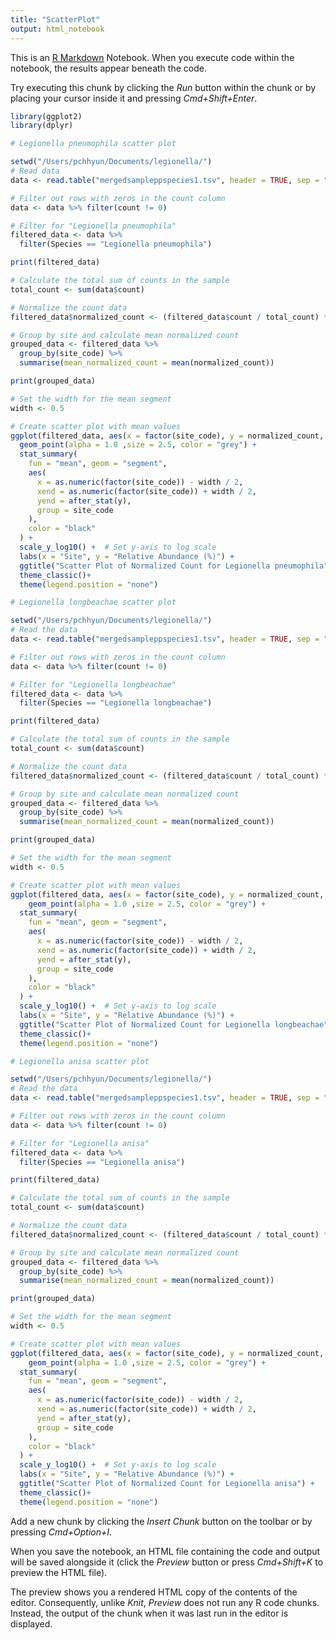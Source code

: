 ```yaml
---
title: "ScatterPlot"
output: html_notebook
---
```


This is an [R Markdown](http://rmarkdown.rstudio.com) Notebook. When you execute code within the notebook, the results appear beneath the code. 

Try executing this chunk by clicking the *Run* button within the chunk or by placing your cursor inside it and pressing *Cmd+Shift+Enter*. 

```r
library(ggplot2)
library(dplyr)
```

```r
# Legionella pneumophila scatter plot 

setwd("/Users/pchhyun/Documents/legionella/")
# Read data
data <- read.table("mergedsampleppspecies1.tsv", header = TRUE, sep = "\t")

# Filter out rows with zeros in the count column
data <- data %>% filter(count != 0)

# Filter for "Legionella pneumophila"
filtered_data <- data %>%
  filter(Species == "Legionella pneumophila")

print(filtered_data)

# Calculate the total sum of counts in the sample
total_count <- sum(data$count)

# Normalize the count data
filtered_data$normalized_count <- (filtered_data$count / total_count) * 100

# Group by site and calculate mean normalized count
grouped_data <- filtered_data %>%
  group_by(site_code) %>%
  summarise(mean_normalized_count = mean(normalized_count))

print(grouped_data)

# Set the width for the mean segment
width <- 0.5

# Create scatter plot with mean values
ggplot(filtered_data, aes(x = factor(site_code), y = normalized_count, color = site_code)) +
  geom_point(alpha = 1.0 ,size = 2.5, color = "grey") +  
  stat_summary(
    fun = "mean", geom = "segment",
    aes(
      x = as.numeric(factor(site_code)) - width / 2,
      xend = as.numeric(factor(site_code)) + width / 2,
      yend = after_stat(y),
      group = site_code
    ),
    color = "black"
  ) +
  scale_y_log10() +  # Set y-axis to log scale
  labs(x = "Site", y = "Relative Abundance (%)") +
  ggtitle("Scatter Plot of Normalized Count for Legionella pneumophila") +
  theme_classic()+
  theme(legend.position = "none") 
```
```r
# Legionella longbeachae scatter plot 

setwd("/Users/pchhyun/Documents/legionella/")
# Read the data
data <- read.table("mergedsampleppspecies1.tsv", header = TRUE, sep = "\t")

# Filter out rows with zeros in the count column
data <- data %>% filter(count != 0)

# Filter for "Legionella longbeachae"
filtered_data <- data %>%
  filter(Species == "Legionella longbeachae")

print(filtered_data)

# Calculate the total sum of counts in the sample
total_count <- sum(data$count)

# Normalize the count data
filtered_data$normalized_count <- (filtered_data$count / total_count) * 100

# Group by site and calculate mean normalized count
grouped_data <- filtered_data %>%
  group_by(site_code) %>%
  summarise(mean_normalized_count = mean(normalized_count))

print(grouped_data)

# Set the width for the mean segment
width <- 0.5

# Create scatter plot with mean values
ggplot(filtered_data, aes(x = factor(site_code), y = normalized_count, color = site_code)) +
    geom_point(alpha = 1.0 ,size = 2.5, color = "grey") +
  stat_summary(
    fun = "mean", geom = "segment",
    aes(
      x = as.numeric(factor(site_code)) - width / 2,
      xend = as.numeric(factor(site_code)) + width / 2,
      yend = after_stat(y),
      group = site_code
    ),
    color = "black"
  ) +
  scale_y_log10() +  # Set y-axis to log scale
  labs(x = "Site", y = "Relative Abundance (%)") +
  ggtitle("Scatter Plot of Normalized Count for Legionella longbeachae") +
  theme_classic()+
  theme(legend.position = "none") 

```
```r
# Legionella anisa scatter plot

setwd("/Users/pchhyun/Documents/legionella/")
# Read the data
data <- read.table("mergedsampleppspecies1.tsv", header = TRUE, sep = "\t")

# Filter out rows with zeros in the count column
data <- data %>% filter(count != 0)

# Filter for "Legionella anisa"
filtered_data <- data %>%
  filter(Species == "Legionella anisa")

print(filtered_data)

# Calculate the total sum of counts in the sample
total_count <- sum(data$count)

# Normalize the count data
filtered_data$normalized_count <- (filtered_data$count / total_count) * 100

# Group by site and calculate mean normalized count
grouped_data <- filtered_data %>%
  group_by(site_code) %>%
  summarise(mean_normalized_count = mean(normalized_count))

print(grouped_data)

# Set the width for the mean segment
width <- 0.5

# Create scatter plot with mean values
ggplot(filtered_data, aes(x = factor(site_code), y = normalized_count, color = site_code)) +
    geom_point(alpha = 1.0 ,size = 2.5, color = "grey") +  
  stat_summary(
    fun = "mean", geom = "segment",
    aes(
      x = as.numeric(factor(site_code)) - width / 2,
      xend = as.numeric(factor(site_code)) + width / 2,
      yend = after_stat(y),
      group = site_code
    ),
    color = "black"
  ) +
  scale_y_log10() +  # Set y-axis to log scale
  labs(x = "Site", y = "Relative Abundance (%)") +
  ggtitle("Scatter Plot of Normalized Count for Legionella anisa") +
  theme_classic()+
  theme(legend.position = "none") 
```

Add a new chunk by clicking the *Insert Chunk* button on the toolbar or by pressing *Cmd+Option+I*.

When you save the notebook, an HTML file containing the code and output will be saved alongside it (click the *Preview* button or press *Cmd+Shift+K* to preview the HTML file). 

The preview shows you a rendered HTML copy of the contents of the editor. Consequently, unlike *Knit*, *Preview* does not run any R code chunks. Instead, the output of the chunk when it was last run in the editor is displayed.

